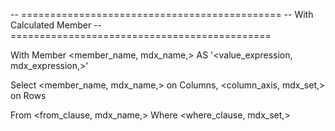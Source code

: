 -- =============================================
-- With Calculated Member
-- =============================================

With 
		Member <member_name, mdx_name,> AS 
		'<value_expression, mdx_expression,>'

Select	<member_name, mdx_name,> on Columns,
		<column_axis, mdx_set,> on Rows

From	<from_clause, mdx_name,>
Where	<where_clause, mdx_set,>	
